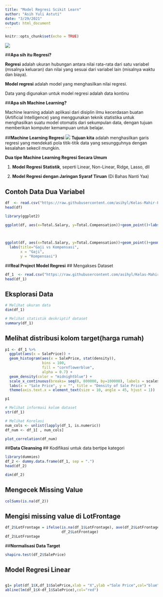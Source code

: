 ---
title: "Model Regresi Scikit Learn"
author: "Asih Yuli Astuti"
date: "3/29/2021"
output: html_document
---

```{r setup, include=FALSE}
knitr::opts_chunk$set(echo = TRUE)
```

![](D:/Matematika18/PSDS/Header KM 0301.png)

##**Apa sih itu Regresi?**

**Regresi** adalah ukuran hubungan antara nilai rata-rata dari satu variabel (misalnya keluaran) dan nilai yang sesuai dari variabel lain (misalnya waktu dan biaya).

**Model regresi** adalah model yang menghasilkan nilai regresi.

Data yang digunakan untuk model regresi adalah data kontinu


##**Apa sih Machine Learning?**

Machine learning adalah aplikasi dari disiplin ilmu kecerdasan buatan (Artificial Intelligence) yang menggunakan teknik statistika untuk menghasilkan suatu model otomatis dari sekumpulan data, dengan tujuan memberikan komputer kemampuan untuk belajar.


##**Machine Learning Regresi**
![](D:/Matematika18/PSDS/LossSideBySide.png)
**Tujuan kita** adalah menghasilkan garis regresi yang mendekati pola titik-titik data yang sesungguhnya dengan kesalahan sekecil mungkin.


**Dua tipe Machine Learning Regresi Secara Umum**

1. **Model Regresi Statistik**, seperti Linear, Non-Linear, Ridge, Lasso, dll

2. **Model Regresi dengan Jaringan Syaraf Tiruan** (Di Bahas Nanti Yaa)

## Contoh Data Dua Variabel
```{r}
df  <- read.csv("https://raw.githubusercontent.com/asihyl/Kelas-Mahir-Pejuang-Data-2.0/main/datacontoh.csv", stringsAsFactors = T)
head(df)
```

```{r}
library(ggplot2)

ggplot(df, aes(x=Total.Salary, y=Total.Compensation))+geom_point()+labs(title="Gaji vs Kompensasi",
                                                                        x = "Gaji",
                                                                        y = "Kompensasi")
```

```{r}
ggplot(df, aes(x=Total.Salary, y=Total.Compensation))+geom_point()+geom_smooth(method='lm', se=T)+
  labs(title="Gaji vs Kompensasi",
       x = "Gaji",
       y = "Kompensasi")
```

##**Real Project Model Regresi**
## Mengakses Dataset

```{r}
df_1  <- read.csv("https://raw.githubusercontent.com/asihyl/Kelas-Mahir-Pejuang-Data-2.0/main/train.csv", stringsAsFactors = T)
head(df_1)
```

## Eksplorasi Data
```{r}
# Melihat ukuran data
dim(df_1)
```

```{r}
# Melihat statistik deskriptif dataset
summary(df_1)
```

## Melihat distribusi kolom target(harga rumah)
```{r}
p1 <- df_1 %>%
  ggplot(aes(x = SalePrice)) +
  geom_histogram(aes(x = SalePrice, stat(density)),
                 bins = 100,
                 fill = "cornflowerblue",
                 alpha = 0.7) +
  geom_density(color = "midnightblue") +
  scale_x_continuous(breaks= seq(0, 800000, by=100000), labels = scales::comma) +
  labs(x = "Sale Price", y = "", title = "Density of Sale Price") +
  theme(axis.text.x = element_text(size = 10, angle = 45, hjust = 1))

p1
```

```{r}
# Melihat informasi kolom dataset
str(df_1)
```

```{r}
# Melihat Korelasi
num_cols <- unlist(lapply(df_1, is.numeric))
df_num <- df_1[ , num_cols]

plot_correlation(df_num)
```

##**Data Cleansing**
## Kodifikasi untuk data bertipe kategori
```{r}
library(dummies)
df_2 <- dummy.data.frame(df_1, sep = ".")
head(df_2)
```

```{r}
dim(df_2)
```
## Mengecek Missing Value
```{r}
colSums(is.na(df_2))
```
## Mengisi missing value di LotFrontage
```{r}
df_2$LotFrontage = ifelse(is.na(df_1$LotFrontage), ave(df_2$LotFrontage, FUN = function(x) mean(x, na.rm = TRUE)),
                          df_2$LotFrontage)
df_2$LotFrontage
```
##**Normalisasi Data Target**
```{r}
shapiro.test(df_2$SalePrice)
```

## Model Regresi Linear
```{r}

```

```{r}
g1= plot(df_1$X,df_1$SalePrice,xlab = "X",ylab ="Sale Price",col="blue")
abline(lm(df_1$X~df_1$SalePrice),col="red")
```